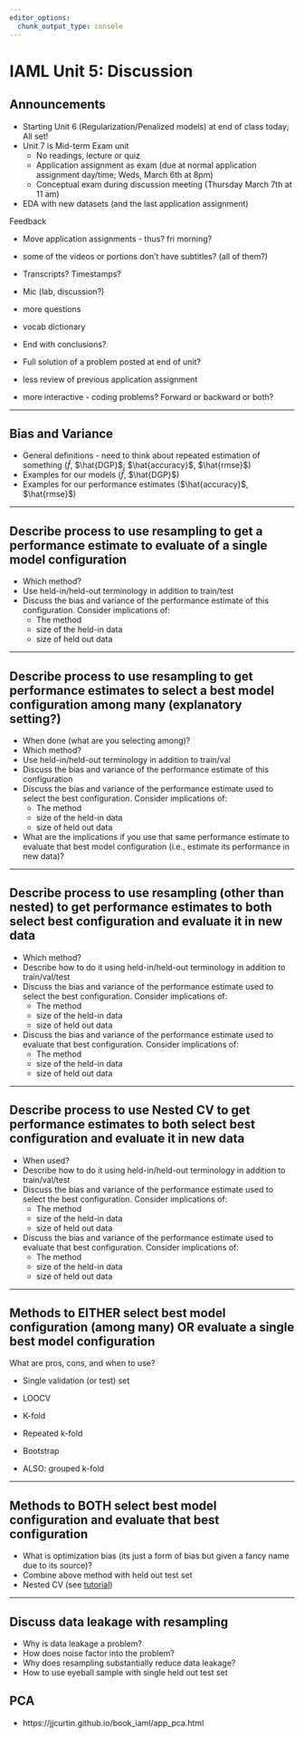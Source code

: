 ```yaml
---
editor_options: 
  chunk_output_type: console
---
```


# IAML Unit 5: Discussion

## Announcements

- Starting Unit 6 (Regularization/Penalized models) at end of class today; All set!
- Unit 7 is Mid-term Exam unit
  - No readings, lecture or quiz
  - Application assignment as exam (due at normal application assignment day/time; Weds, March 6th at 8pm)
  - Conceptual exam during discussion meeting (Thursday March 7th at 11 am) 
- EDA with new datasets (and the last application assignment)

Feedback

- Move application assignments - thus?  fri morning?
- some of the videos or portions don't have subtitles? (all of them?)
- Transcripts? Timestamps?
- Mic (lab, discussion?)
- more questions
- vocab dictionary 
- End with conclusions?
- Full solution of a problem posted at end of unit?

- less review of previous application assignment
- more interactive - coding problems?  Forward or backward or both?

-----

## Bias and Variance

- General definitions - need to think about repeated estimation of something ($\hat{f}$, $\hat{DGP}$; $\hat{accuracy}$, $\hat{rmse}$)
- Examples for our models ($\hat{f}$, $\hat{DGP}$)
- Examples for our performance estimates ($\hat{accuracy}$, $\hat{rmse}$)

-----

## Describe process to use resampling to get a performance estimate to evaluate of a single model configuration

- Which method? 
- Use held-in/held-out terminology in addition to train/test    
- Discuss the bias and variance of the performance estimate of this configuration.  Consider implications of:
  - The method
  - size of the held-in data
  - size of held out data

-----

## Describe process to use resampling to get performance estimates to select a best model configuration among many (explanatory setting?)

- When done (what are you selecting among)?
- Which method? 
- Use held-in/held-out terminology in addition to train/val
- Discuss the bias and variance of the performance estimate of this configuration
- Discuss the bias and variance of the performance estimate used to select the best configuration.  Consider implications of:
  - The method
  - size of the held-in data
  - size of held out data
- What are the implications if you use that same performance estimate to evaluate that best model configuration (i.e., estimate its performance in new data)?

-----

## Describe process to use resampling (other than nested) to get performance estimates to both select best configuration and evaluate it in new data

- Which method?
- Describe how to do it using held-in/held-out terminology in addition to train/val/test
- Discuss the bias and variance of the performance estimate used to select the best configuration.  Consider implications of:
  - The method
  - size of the held-in data
  - size of held out data
- Discuss the bias and variance of the performance estimate used to evaluate that best configuration.  Consider implications of:
  - The method
  - size of the held-in data
  - size of held out data

-----

## Describe process to use Nested CV to get performance estimates to both select best configuration and evaluate it in new data

- When used?
- Describe how to do it using held-in/held-out terminology in addition to train/val/test
- Discuss the bias and variance of the performance estimate used to select the best configuration.  Consider implications of:
  - The method
  - size of the held-in data
  - size of held out data
- Discuss the bias and variance of the performance estimate used to evaluate that best configuration.  Consider implications of:
  - The method
  - size of the held-in data
  - size of held out data

-----

## Methods to EITHER select best model configuration (among many) OR evaluate a single best model configuration

What are pros, cons, and when to use?

  - Single validation (or test) set
  - LOOCV
  - K-fold
  - Repeated k-fold
  - Bootstrap

  - ALSO: grouped k-fold

-----

## Methods to BOTH select best model configuration and evaluate that best configuration

- What is optimization bias (its just a form of bias but given a fancy name due to its source)?
- Combine above method with held out test set
- Nested CV (see [tutorial](https://www.tidymodels.org/learn/work/nested-resampling/))

-----

## Discuss data leakage with resampling

- Why is data leakage a problem?
- How does noise factor into the problem?
- Why does resampling substantially reduce data leakage?
- How to use eyeball sample with single held out test set


## PCA

- https://jjcurtin.github.io/book_iaml/app_pca.html